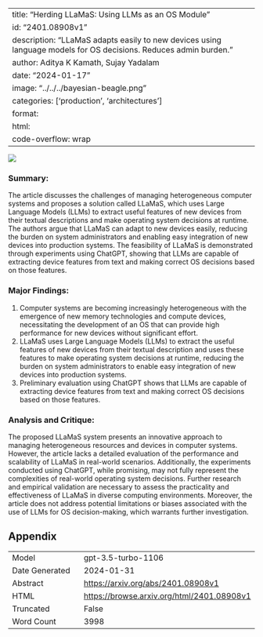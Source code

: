 
---
title: "Herding LLaMaS: Using LLMs as an OS Module"
id: "2401.08908v1"
description: "LLaMaS adapts easily to new devices using language models for OS decisions. Reduces admin burden."
author: Aditya K Kamath, Sujay Yadalam
date: "2024-01-17"
image: "../../../bayesian-beagle.png"
categories: ['production', 'architectures']
format:
  html:
    code-overflow: wrap
---

![](None)

### **Summary:**
The article discusses the challenges of managing heterogeneous computer systems and proposes a solution called LLaMaS, which uses Large Language Models (LLMs) to extract useful features of new devices from their textual descriptions and make operating system decisions at runtime. The authors argue that LLaMaS can adapt to new devices easily, reducing the burden on system administrators and enabling easy integration of new devices into production systems. The feasibility of LLaMaS is demonstrated through experiments using ChatGPT, showing that LLMs are capable of extracting device features from text and making correct OS decisions based on those features.

### **Major Findings:**
1. Computer systems are becoming increasingly heterogeneous with the emergence of new memory technologies and compute devices, necessitating the development of an OS that can provide high performance for new devices without significant effort.
2. LLaMaS uses Large Language Models (LLMs) to extract the useful features of new devices from their textual description and uses these features to make operating system decisions at runtime, reducing the burden on system administrators to enable easy integration of new devices into production systems.
3. Preliminary evaluation using ChatGPT shows that LLMs are capable of extracting device features from text and making correct OS decisions based on those features.

### **Analysis and Critique:**
The proposed LLaMaS system presents an innovative approach to managing heterogeneous resources and devices in computer systems. However, the article lacks a detailed evaluation of the performance and scalability of LLaMaS in real-world scenarios. Additionally, the experiments conducted using ChatGPT, while promising, may not fully represent the complexities of real-world operating system decisions. Further research and empirical validation are necessary to assess the practicality and effectiveness of LLaMaS in diverse computing environments. Moreover, the article does not address potential limitations or biases associated with the use of LLMs for OS decision-making, which warrants further investigation.

## Appendix

|          |          |
|----------|----------|
| Model     | gpt-3.5-turbo-1106       |
| Date Generated     | 2024-01-31       |
| Abstract | [https://arxiv.org/abs/2401.08908v1](https://arxiv.org/abs/2401.08908v1)        |
| HTML     | [https://browse.arxiv.org/html/2401.08908v1](https://browse.arxiv.org/html/2401.08908v1)       |
| Truncated       | False       |
| Word Count       | 3998       |